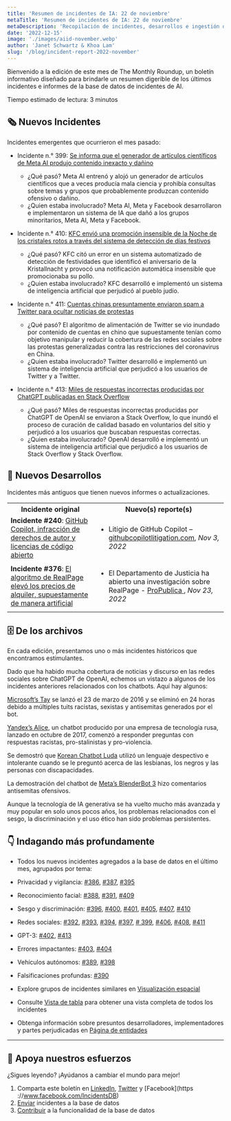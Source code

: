 ```yaml
---
title: 'Resumen de incidentes de IA: 22 de noviembre'
metaTitle: 'Resumen de incidentes de IA: 22 de noviembre'
metaDescription: 'Recopilación de incidentes, desarrollos e ingestión de IA en noviembre de 2022, que proporciona un resumen digerible de los últimos incidentes e informes de AIID.'
date: '2022-12-15'
image: './images/aiid-november.webp'
author: 'Janet Schwartz & Khoa Lam'
slug: '/blog/incident-report-2022-november'
---
```


Bienvenido a la edición de este mes de The Monthly Roundup, un boletín informativo diseñado para brindarle un resumen digerible de los últimos incidentes e informes de la base de datos de incidentes de AI.

Tiempo estimado de lectura: 3 minutos

## 🗞️ Nuevos Incidentes

Incidentes emergentes que ocurrieron el mes pasado:

- Incidente n.° 399: [Se informa que el generador de artículos científicos de Meta AI produjo contenido inexacto y dañino](/cite/399)

  - ¿Qué pasó? Meta AI entrenó y alojó un generador de artículos científicos que a veces producía mala ciencia y prohibía consultas sobre temas y grupos que probablemente produzcan contenido ofensivo o dañino.
  - ¿Quien estaba involucrado? Meta AI, Meta y Facebook desarrollaron e implementaron un sistema de IA que dañó a los grupos minoritarios, Meta AI, Meta y Facebook.

- Incidente n.° 410: [KFC envió una promoción insensible de la Noche de los cristales rotos a través del sistema de detección de días festivos](/cite/410)

  - ¿Qué pasó? KFC citó un error en un sistema automatizado de detección de festividades que identificó el aniversario de la Kristallnacht y provocó una notificación automática insensible que promocionaba su pollo.
  - ¿Quien estaba involucrado? KFC desarrolló e implementó un sistema de inteligencia artificial que perjudicó al pueblo judío.

- Incidente n.° 411: [Cuentas chinas presuntamente enviaron spam a Twitter para ocultar noticias de protestas](/cite/411)

  - ¿Qué pasó? El algoritmo de alimentación de Twitter se vio inundado por contenido de cuentas en chino que supuestamente tenían como objetivo manipular y reducir la cobertura de las redes sociales sobre las protestas generalizadas contra las restricciones del coronavirus en China.
  - ¿Quien estaba involucrado? Twitter desarrolló e implementó un sistema de inteligencia artificial que perjudicó a los usuarios de Twitter y a Twitter.

- Incidente n.° 413: [Miles de respuestas incorrectas producidas por ChatGPT publicadas en Stack Overflow](/cite/413)

  - ¿Qué pasó? Miles de respuestas incorrectas producidas por ChatGPT de OpenAI se enviaron a Stack Overflow, lo que inundó el proceso de curación de calidad basado en voluntarios del sitio y perjudicó a los usuarios que buscaban respuestas correctas.
  - ¿Quien estaba involucrado? OpenAI desarrolló e implementó un sistema de inteligencia artificial que perjudicó a los usuarios de Stack Overflow y Stack Overflow.

## 📎 Nuevos Desarrollos

Incidentes más antiguos que tienen nuevos informes o actualizaciones.

<table>
  <tr>
    <th align="center">Incidente original</th>
    <th align="center">Nuevo(s) reporte(s)</th>
  </tr>
  <tr>
    <td className="align-top border-1 border-gray-200 px-4 py-2">
      <strong>Incidente #240</strong>:
      <a href="/cite/240">
        GitHub Copilot, infracción de derechos de autor y licencias de código abierto
      </a>
    </td>
    <td className="align-top border-1 border-gray-200 px-4 py-2">
      <ul>
        <li>
          Litigio de GitHub Copilot –
          <a href="https://githubcopilotlitigation.com">githubcopilotlitigation.com</a>,
          <em>Nov 3, 2022</em>
        </li>
      </ul>
    </td>
  </tr>
  <tr>
    <td className="align-top border-1 border-gray-200 px-4 py-2">
      <strong>Incidente #376</strong>:
      <a href="/cite/376">
        El algoritmo de RealPage elevó los precios de alquiler, supuestamente de manera artificial
      </a>
    </td>
    <td className="align-top border-1 border-gray-200 px-4 py-2">
      <ul>
        <li>
          El Departamento de Justicia ha abierto una investigación sobre RealPage -
          <a href="https://www.propublica.org/article/yieldstar-realpage-rent-doj-investigation-antitrust">
            ProPublica
          </a>
          , <em>Nov 23, 2022</em>
        </li>
      </ul>
    </td>
  </tr>
</table>

## 🗄 De los archivos

En cada edición, presentamos uno o más incidentes históricos que encontramos estimulantes.

Dado que ha habido mucha cobertura de noticias y discurso en las redes sociales sobre ChatGPT de OpenAI, echemos un vistazo a algunos de los incidentes anteriores relacionados con los chatbots. Aquí hay algunos:

[Microsoft’s Tay](/cite/6) se lanzó el 23 de marzo de 2016 y se eliminó en 24 horas debido a múltiples tuits racistas, sexistas y antisemitas generados por el bot.

[Yandex’s Alice](/cite/58), un chatbot producido por una empresa de tecnología rusa, lanzado en octubre de 2017, comenzó a responder preguntas con respuestas racistas, pro-stalinistas y pro-violencia.

Se demostró que [Korean Chatbot Luda](/cite/106) utilizó un lenguaje despectivo e intolerante cuando se le preguntó acerca de las lesbianas, los negros y las personas con discapacidades.

La demostración del chatbot de [Meta’s BlenderBot 3](/cite/278) hizo comentarios antisemitas ofensivos.

Aunque la tecnología de IA generativa se ha vuelto mucho más avanzada y muy popular en solo unos pocos años, los problemas relacionados con el sesgo, la discriminación y el uso ético han sido problemas persistentes.

## 👇 Indagando más profundamente

- Todos los nuevos incidentes agregados a la base de datos en el último mes, agrupados por tema:

- Privacidad y vigilancia: [#386](/cite/386), [#387](/cite/387), [#395](/cite/395)
- Reconocimiento facial: [#388](/cite/388), [#391](/cite/391), [#409](/cite/409)
- Sesgo y discriminación: [#396](/cite/396), [#400](/cite/400), [#401](/cite/401), [#405](/cite/405), [ #407](/citar/407), [#410](/citar/410)
- Redes sociales: [#392](/cite/392), [#393](/cite/393), [#394](/cite/394), [#397](/cite/397), [# 399](/cite/399), [#406](/cite/406), [#408](/cite/408), [#411](/cite/411)
- GPT-3: [#402](/cite/402), [#413](/cite/413)
- Errores impactantes: [#403](/cite/403), [#404](/cite/404)
- Vehículos autónomos: [#389](/cite/389), [#398](/cite/398)
- Falsificaciones profundas: [#390](/cite/390)

- Explore grupos de incidentes similares en [Visualización espacial](/summaries/spatial)
- Consulte [Vista de tabla](/apps/incidents) para obtener una vista completa de todos los incidentes
- Obtenga información sobre presuntos desarrolladores, implementadores y partes perjudicadas en [Página de entidades](/entidades)

---

## 🦾 Apoya nuestros esfuerzos

¿Sigues leyendo? ¡Ayúdanos a cambiar el mundo para mejor!

1. Comparta este boletín en [LinkedIn](https://www.linkedin.com/company/responsible-ai-collaborative), [Twitter](https://twitter.com/IncidentsDB) y [Facebook](https ://www.facebook.com/IncidentsDB)
2. [Enviar](/apps/enviar) incidentes a la base de datos
3. [Contribuir](https://github.com/responsible-ai-collaborative/aiid) a la funcionalidad de la base de datos
